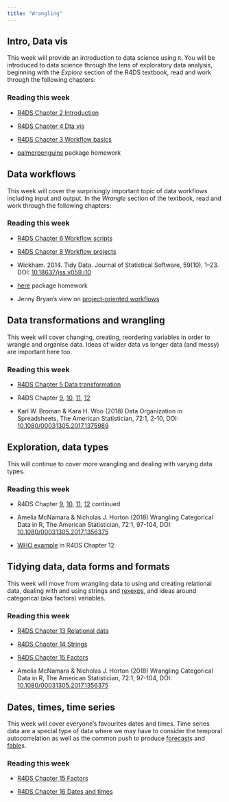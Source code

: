 ```yaml
---
title: "Wrangling"
---
```


## Intro, Data vis

This week will provide an introduction to data science using `R`. You will be introduced to data science through the lens of exploratory data analysis, beginning with the *Explore* section of the R4DS textbook, read and work through the following chapters:

### Reading this week

-   [R4DS Chapter 2 Introduction](https://r4ds.had.co.nz/explore-intro.html)

-   [R4DS Chapter 4 Dta vis](https://r4ds.had.co.nz/data-visualisation.html)

-   [R4DS Chapter 3 Workflow basics](https://r4ds.had.co.nz/workflow-basics.html)

-   [palmerpenguins](https://allisonhorst.github.io/palmerpenguins/) package homework

## Data workflows

This week will cover the surprisingly important topic of data workflows including input and output. In the *Wrangle* section of the textbook, read and work through the following chapters:

### Reading this week

-   [R4DS Chapter 6 Workflow scripts](https://r4ds.had.co.nz/workflow-scripts.html)

-   [R4DS Chapter 8 Workflow projects](https://r4ds.had.co.nz/workflow-projects.html)

-   Wickham. 2014. Tidy Data. Journal of Statistical Software, 59(10), 1--23. DOI: [10.18637/jss.v059.i10](https://doi.org/10.18637/jss.v059.i10)

-   [here](https://here.r-lib.org/) package homework

-   Jenny Bryan's view on [project-oriented workflows](https://www.tidyverse.org/blog/2017/12/workflow-vs-script/)

## Data transformations and wrangling

This week will cover changing, creating, reordering variables in order to wrangle and organise data. Ideas of wider data vs longer data (and messy) are important here too.

### Reading this week

-   [R4DS Chapter 5 Data transformation](https://r4ds.had.co.nz/transform.html)

-   R4DS Chapter [9](https://r4ds.had.co.nz/wrangle-intro.html), [10](https://r4ds.had.co.nz/tibbles.html), [11](https://r4ds.had.co.nz/data-import.html), [12](https://r4ds.had.co.nz/tidy-data.html)

-   Karl W. Broman & Kara H. Woo (2018) Data Organization in Spreadsheets, The American Statistician, 72:1, 2-10, DOI: [10.1080/00031305.2017.1375989](https://doi.org/10.1080/00031305.2017.1375989)

## Exploration, data types

This will continue to cover more wrangling and dealing with varying data types.

### Reading this week

-   R4DS Chapter [9](https://r4ds.had.co.nz/wrangle-intro.html), [10](https://r4ds.had.co.nz/tibbles.html), [11](https://r4ds.had.co.nz/data-import.html), [12](https://r4ds.had.co.nz/tidy-data.html) continued

-   Amelia McNamara & Nicholas J. Horton (2018) Wrangling Categorical Data in R, The American Statistician, 72:1, 97-104, DOI: [10.1080/00031305.2017.1356375](https://doi.org/10.1080/00031305.2017.1356375)

-   [WHO example](https://r4ds.had.co.nz/tidy-data.html#case-study) in R4DS Chapter 12

## Tidying data, data forms and formats

This week will move from wrangling data to using and creating relational data, dealing with and using strings and [rexexps](https://en.wikipedia.org/wiki/Regular_expression), and ideas around categorical (aka factors) variables.

### Reading this week

-   [R4DS Chapter 13 Relational data](https://r4ds.had.co.nz/relational-data.html)

-   [R4DS Chapter 14 Strings](https://r4ds.had.co.nz/strings.html)

-   [R4DS Chapter 15 Factors](https://r4ds.had.co.nz/factors.html)

-   Amelia McNamara & Nicholas J. Horton (2018) Wrangling Categorical Data in R, The American Statistician, 72:1, 97-104, DOI: [10.1080/00031305.2017.1356375](https://doi.org/10.1080/00031305.2017.1356375)

## Dates, times, time series

This week will cover everyone's favourites dates and times. Time series data are a special type of data where we may have to consider the temporal autocorrelation as well as the common push to produce [forecast](https://pkg.robjhyndman.com/forecast/)s and [fable](http://fable.tidyverts.org/)s.

### Reading this week

-   [R4DS Chapter 15 Factors](https://r4ds.had.co.nz/factors.html)

-   [R4DS Chapter 16 Dates and times](https://r4ds.had.co.nz/dates-and-times.html)
